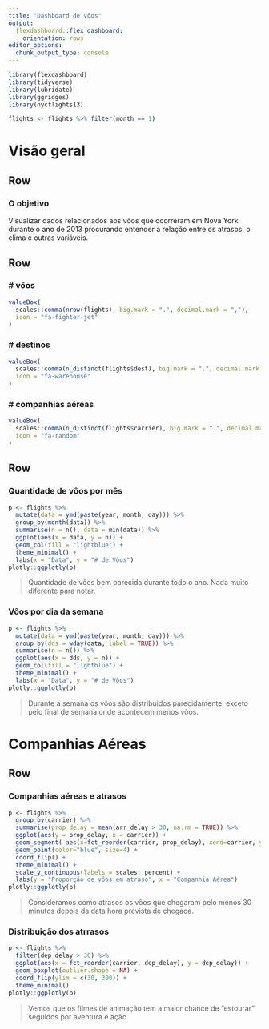 ```yaml
---
title: "Dashboard de vôos"
output: 
  flexdashboard::flex_dashboard:
    orientation: rows
editor_options: 
  chunk_output_type: console
---
```



```r
library(flexdashboard)
library(tidyverse)
library(lubridate)
library(ggridges)
library(nycflights13)

flights <- flights %>% filter(month == 1)
```

Visão geral
======================================================================

Row {data-height=110}
----------------------------------------------------------------------

### O objetivo

Visualizar dados relacionados aos vôos que ocorreram em Nova York durante
o ano de 2013 procurando entender a relação entre os atrasos, o clima e
outras variáveis.

Row
-----------------------------------------------------------------------

### # vôos

```r
valueBox(
  scales::comma(nrow(flights), big.mark = ".", decimal.mark = ","), 
  icon = "fa-fighter-jet"
)
```

### # destinos

```r
valueBox(
  scales::comma(n_distinct(flights$dest), big.mark = ".", decimal.mark = ","), 
  icon = "fa-warehouse"
)
```

### # companhias aéreas

```r
valueBox(
  scales::comma(n_distinct(flights$carrier), big.mark = ".", decimal.mark = ","), 
  icon = "fa-random"
)
```

Row
--------------------------------------------------------------

### Quantidade de vôos por mês

```r
p <- flights %>% 
  mutate(data = ymd(paste(year, month, day))) %>% 
  group_by(month(data)) %>% 
  summarise(n = n(), data = min(data)) %>% 
  ggplot(aes(x = data, y = n)) +
  geom_col(fill = "lightblue") +
  theme_minimal() +
  labs(x = "Data", y = "# de Vôos")
plotly::ggplotly(p)
```

> Quantidade de vôos bem parecida durante todo o ano. Nada muito diferente para notar.

### Vôos por dia da semana

```r
p <- flights %>% 
  mutate(data = ymd(paste(year, month, day))) %>% 
  group_by(dds = wday(data, label = TRUE)) %>% 
  summarise(n = n()) %>% 
  ggplot(aes(x = dds, y = n)) +
  geom_col(fill = "lightblue") +
  theme_minimal() +
  labs(x = "Data", y = "# de Vôos")
plotly::ggplotly(p)
```

> Durante a semana os vôos são distribuidos parecidamente, exceto pelo final de 
semana onde acontecem menos vôos.


Companhias Aéreas
==============================================================

Row
---------------------------------------------------------------

### Companhias aéreas e atrasos

```r
p <- flights %>% 
  group_by(carrier) %>% 
  summarise(prop_delay = mean(arr_delay > 30, na.rm = TRUE)) %>% 
  ggplot(aes(y = prop_delay, x = carrier)) + 
  geom_segment( aes(x=fct_reorder(carrier, prop_delay), xend=carrier, y=0, yend=prop_delay), color="black") +
  geom_point(color="blue", size=4) +
  coord_flip() +
  theme_minimal() +
  scale_y_continuous(labels = scales::percent) + 
  labs(y = "Proporção de vôos em atraso", x = "Companhia Aérea")
plotly::ggplotly(p)
```

> Consideramos como atrasos os vôos que chegaram pelo menos 30 minutos depois
da data hora prevista de chegada.

### Distribuição dos atrrasos

```r
p <- flights %>% 
  filter(dep_delay > 30) %>% 
  ggplot(aes(x = fct_reorder(carrier, dep_delay), y = dep_delay)) +
  geom_boxplot(outlier.shape = NA) +
  coord_flip(ylim = c(30, 300)) +
  theme_minimal()
plotly::ggplotly(p)
```

> Vemos que os filmes de animação tem a maior chance de "estourar" seguidos por aventura e ação.


